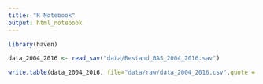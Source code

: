 ```yaml
---
title: "R Notebook"
output: html_notebook
---
```


```r

library(haven)

data_2004_2016 <- read_sav("data/Bestand_BAS_2004_2016.sav")

write.table(data_2004_2016, file="data/raw/data_2004_2016.csv",quote = TRUE, sep=",")

```
